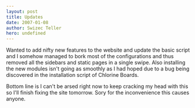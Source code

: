 ```yaml
---
layout: post
title: Updates
date: 2007-01-08
author: Swizec Teller
hero: undefined
---
```


Wanted to add nifty new features to the website and update the basic script and I somehow managed to bork most of the configurations and thus removed all the sidebars and static pages in a single swipe. Also installing the new modules isn't going as smoothly as I had hoped due to a bug being discovered in the installation script of Chlorine Boards.

Bottom line is I can't be arsed right now to keep cracking my head with this so I'll finish fixing the site tomorrow. Sory for the inconvenience this causes anyone.
